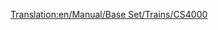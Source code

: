 [[Translation:en/Manual/Base Set/Trains/CS4000]]
{{fr/Manual/Base Set/Trains/Train|Nom=CS4000
|Image=[[File:en/Manual/Base Set/Trains/Cs4000.png]]
|Coût=26 953£ (53 906$)
|Vitesse=96 km/h (60 mph)
|Poids=150 t
|Puissance=4000 cv (2984 kW)
|Entretien=2 956£ (5 912$)
|Conception=1962
|Vie=20
|Capacité=N/A
|Description=
|Réalité=La CS4000 ressemble à la [https://www.wikipedia.org/wiki/Krauss-Maffei ML 4000 C'C' Krauss-Maffei ML-4000] (en anglais). CS est l'abréviation pour Chris Sawyer.
}}
